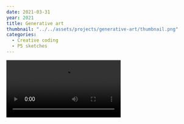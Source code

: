 ```yaml
---
date: 2021-03-31
year: 2021
title: Generative art
thumbnail: "../../assets/projects/generative-art/thumbnail.png"
categories:
  - Creative coding
  - P5 sketches
---
```



<div style="display: grid; grid-template-columns: repeat(auto-fill, minmax(300px, 1fr)); gap: 0.25rem;">
  <Video
    src="https://editor.p5js.org/bshuva/full/PQWmN73Iz"
    aspectRatio="1/1"
  />
  <Video
    src="https://editor.p5js.org/bshuva/full/Xdg6ay1om"
    aspectRatio="1/1"
  />
  <Video
    src="https://editor.p5js.org/bshuva/full/jLeQ4KGGs"
    aspectRatio="1/1"
  />
  <Video
    src="https://editor.p5js.org/bshuva/full/330pVgo64"
    aspectRatio="1/1"
  />
  <Video
    src="https://editor.p5js.org/bshuva/full/ZqRNrQyIz"
    aspectRatio="1/1"
  />
  <Video
    src="https://editor.p5js.org/bshuva/full/wZPlnoRiJ"
    aspectRatio="1/1"
  />
  <Video
    src="https://editor.p5js.org/bshuva/full/2YsXkU0uo"
    aspectRatio="1/1"
  />
  <Video
    src="https://editor.p5js.org/bshuva/full/QTnJc8XYj"
    aspectRatio="1/1"
  />
  <Video
    src="https://editor.p5js.org/bshuva/full/4TL6Xocel"
    aspectRatio="1/1"
  />
  <Video
    src="https://editor.p5js.org/bshuva/full/CoOyPb5bd0"
    aspectRatio="1/1"
  />
  <Video
    src="https://editor.p5js.org/bshuva/full/FpJEF8Rjy"
    aspectRatio="1/1"
  />
  <Video
    src="https://editor.p5js.org/bshuva/full/xipfBczNO"
    aspectRatio="1/1"
  />
</div>
